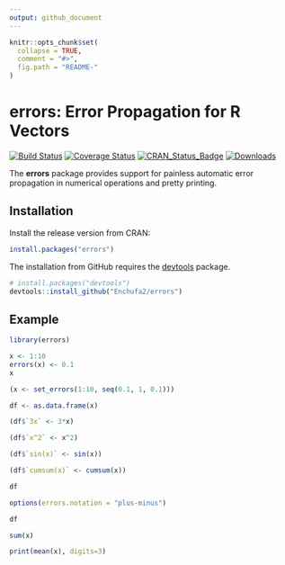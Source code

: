 ```yaml
---
output: github_document
---
```


<!-- README.md is generated from README.Rmd. Please edit that file -->

```r
knitr::opts_chunk$set(
  collapse = TRUE,
  comment = "#>",
  fig.path = "README-"
)
```

# errors: Error Propagation for R Vectors

[![Build Status](http://travis-ci.org/Enchufa2/errors.svg?branch=master)](https://travis-ci.org/Enchufa2/errors)
[![Coverage Status](http://codecov.io/gh/Enchufa2/errors/branch/master/graph/badge.svg)](https://codecov.io/gh/Enchufa2/errors)
[![CRAN\_Status\_Badge](http://www.r-pkg.org/badges/version/errors)](https://cran.r-project.org/package=errors)
[![Downloads](http://cranlogs.r-pkg.org/badges/errors)](https://cran.r-project.org/package=errors)

The **errors** package provides support for painless automatic error propagation in numerical operations and pretty printing.

## Installation

Install the release version from CRAN:

```r
install.packages("errors")
```

The installation from GitHub requires the [devtools](https://github.com/hadley/devtools) package.

```r
# install.packages("devtools")
devtools::install_github("Enchufa2/errors")
```

## Example

```r
library(errors)

x <- 1:10
errors(x) <- 0.1
x

(x <- set_errors(1:10, seq(0.1, 1, 0.1)))

df <- as.data.frame(x)

(df$`3x` <- 3*x)

(df$`x^2` <- x^2)

(df$`sin(x)` <- sin(x))

(df$`cumsum(x)` <- cumsum(x))

df

options(errors.notation = "plus-minus")

df

sum(x)

print(mean(x), digits=3)
```
